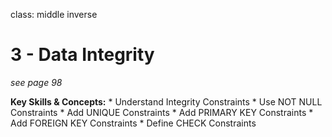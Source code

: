 class: middle inverse

# 3 - Data Integrity
*see page 98*

**Key Skills & Concepts:**
* Understand Integrity Constraints
* Use NOT NULL Constraints
* Add UNIQUE Constraints
* Add PRIMARY KEY Constraints
* Add FOREIGN KEY Constraints
* Define CHECK Constraints